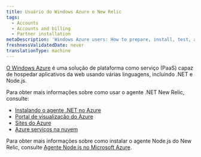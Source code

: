 ```yaml
---
title: Usuário do Windows Azure e New Relic
tags:
  - Accounts
  - Accounts and billing
  - Partner installation
metaDescription: 'Windows Azure users: How to prepare, install, test, and initialize the New Relic agent.'
freshnessValidatedDate: never
translationType: machine
---
```


[O Windows Azure](https://www.windowsazure.com/ "O link abre em uma nova janela") é uma solução de plataforma como serviço (PaaS) capaz de hospedar aplicativos da web usando várias linguagens, incluindo .NET e Node.js.

Para obter mais informações sobre como usar o agente .NET New Relic, consulte:

* [Instalando o agente .NET no Azure](/docs/dotnet/installing-the-net-agent-on-azure)
* [Portal de visualização do Azure](/docs/agents/net-agent/azure-installation/azure-preview-portal)
* [Sites do Azure](/docs/dotnet/azure-web-sites)
* [Azure serviços na nuvem](/docs/dotnet/azure-cloud-services)

Para obter mais informações sobre como instalar o agente Node.js do New Relic, consulte [Agente Node.js no Microsoft Azure](/docs/nodejs/nodejs-agent-on-microsoft-azure).
